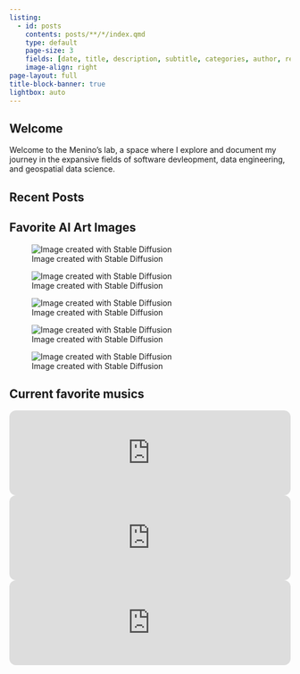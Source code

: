 ```yaml
---
listing:
  - id: posts
    contents: posts/**/*/index.qmd
    type: default
    page-size: 3
    fields: [date, title, description, subtitle, categories, author, reading-time] 
    image-align: right
page-layout: full
title-block-banner: true
lightbox: auto
---
```


## Welcome

Welcome to the Menino's lab, a space where I explore and document my journey in the expansive fields of software devleopment, data engineering, and geospatial data science.

## Recent Posts

::: {#posts}
:::

## Favorite AI Art Images

::: {class="gallery-container"}

![Image created with Stable Diffusion](assets/ai/00199-3590883057.png){group="ai-gallery"}

![Image created with Stable Diffusion](assets/ai/00194-3590883052.png){group="ai-gallery"}

![Image created with Stable Diffusion](assets/ai/00195-3590883053.png){group="ai-gallery"}

![Image created with Stable Diffusion](assets/ai/00198-3590883056.png){group="ai-gallery"}

![Image created with Stable Diffusion](assets/ai/00191-3600307025.png){group="ai-gallery"}

:::

## Current favorite musics

<iframe style="border-radius:12px" src="https://open.spotify.com/embed/track/6Er8Fz6fuZNi5cvwQjv1ya?utm_source=generator&theme=0" width="100%" height="152" frameBorder="0" allowfullscreen="" allow="autoplay; clipboard-write; encrypted-media; fullscreen; picture-in-picture" loading="lazy"></iframe>

<iframe style="border-radius:12px" src="https://open.spotify.com/embed/track/7oB0QBEnGRIJjvlDc8YnM6?utm_source=generator&theme=0" width="100%" height="152" frameBorder="0" allowfullscreen="" allow="autoplay; clipboard-write; encrypted-media; fullscreen; picture-in-picture" loading="lazy"></iframe>

<iframe style="border-radius:12px" src="https://open.spotify.com/embed/track/2xizRhme7pYeITbH1NLLGt?utm_source=generator&theme=0" width="100%" height="152" frameBorder="0" allowfullscreen="" allow="autoplay; clipboard-write; encrypted-media; fullscreen; picture-in-picture" loading="lazy"></iframe>
